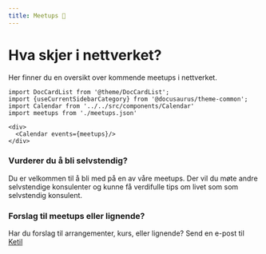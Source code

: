 ```yaml
---
title: Meetups 🎉
---
```


# Hva skjer i nettverket?
Her finner du en oversikt over kommende meetups i nettverket.

```mdx-code-block
import DocCardList from '@theme/DocCardList';
import {useCurrentSidebarCategory} from '@docusaurus/theme-common';
import Calendar from '../../src/components/Calendar'
import meetups from './meetups.json'

<div>
  <Calendar events={meetups}/>
</div>
```

### Vurderer du å bli selvstendig?
Du er velkommen til å bli med på en av våre meetups. Der vil du møte andre selvstendige konsulenter og kunne få verdifulle tips om livet som som selvstendig konsulent.

### Forslag til meetups eller lignende?
Har du forslag til arrangementer, kurs, eller lignende? Send en e-post til [Ketil](mailto:ketil@brainbase.no)